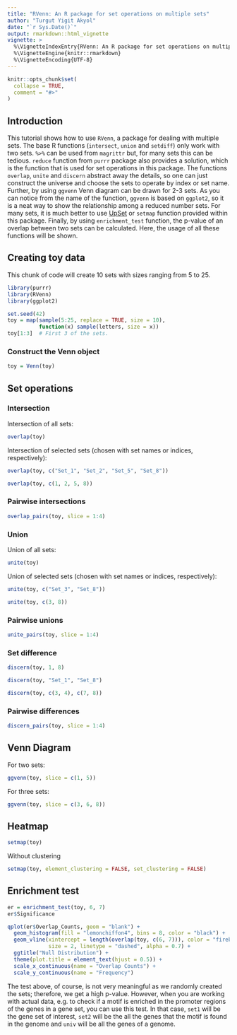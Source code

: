```yaml
---
title: "RVenn: An R package for set operations on multiple sets"
author: "Turgut Yigit Akyol"
date: "`r Sys.Date()`"
output: rmarkdown::html_vignette
vignette: >
  %\VignetteIndexEntry{RVenn: An R package for set operations on multiple sets}
  %\VignetteEngine{knitr::rmarkdown}
  %\VignetteEncoding{UTF-8}
---
```


```r
knitr::opts_chunk$set(
  collapse = TRUE,
  comment = "#>"
)
```

## Introduction

This tutorial shows how to use  `RVenn`, a package for dealing with multiple
sets. The base R functions (`intersect`, `union` and `setdiff`) only work with
two sets. `%>%` can be used from `magrittr` but, for many sets this can be
tedious. `reduce` function from `purrr` package also provides a solution, which
is the function that is used for set operations in this package. The functions
`overlap`, `unite` and `discern` abstract away the details, so one can just
construct the universe and choose the sets to operate by index or set name.
Further, by using `ggvenn` Venn diagram can be drawn for 2-3 sets. As you can
notice from the name of the function, `ggvenn` is based on `ggplot2`, so it is a
neat way to show the relationship among a reduced number sets. For many sets, it
is much better to use [UpSet](http://caleydo.org/tools/upset/) or `setmap`
function provided within this package. Finally, by using `enrichment_test`
function, the p-value of an overlap between two sets can be calculated. Here,
the usage of all these functions will be shown.

## Creating toy data

This chunk of code will create 10 sets with sizes ranging from 5 to 25.

```r
library(purrr)
library(RVenn)
library(ggplot2)
```


```r
set.seed(42)
toy = map(sample(5:25, replace = TRUE, size = 10),
          function(x) sample(letters, size = x))
toy[1:3]  # First 3 of the sets.
```

### Construct the Venn object

```r
toy = Venn(toy)
```


## Set operations

### Intersection

Intersection of all sets:

```r
overlap(toy)
```

Intersection of selected sets (chosen with set names or indices, respectively):

```r
overlap(toy, c("Set_1", "Set_2", "Set_5", "Set_8"))
```

```r
overlap(toy, c(1, 2, 5, 8))
```

### Pairwise intersections

```r
overlap_pairs(toy, slice = 1:4)
```

### Union

Union of all sets:

```r
unite(toy)
```

Union of selected sets (chosen with set names or indices, respectively):

```r
unite(toy, c("Set_3", "Set_8"))
```

```r
unite(toy, c(3, 8))
```

### Pairwise unions

```r
unite_pairs(toy, slice = 1:4)
```


### Set difference

```r
discern(toy, 1, 8)
```

```r
discern(toy, "Set_1", "Set_8")
```

```r
discern(toy, c(3, 4), c(7, 8))
```

### Pairwise differences

```r
discern_pairs(toy, slice = 1:4)
```

## Venn Diagram

For two sets:

```r
ggvenn(toy, slice = c(1, 5))
```

For three sets:

```r
ggvenn(toy, slice = c(3, 6, 8))
```

## Heatmap

```r
setmap(toy)
```

Without clustering

```r
setmap(toy, element_clustering = FALSE, set_clustering = FALSE)
```


## Enrichment test

```r
er = enrichment_test(toy, 6, 7)
er$Significance

qplot(er$Overlap_Counts, geom = "blank") +
  geom_histogram(fill = "lemonchiffon4", bins = 8, color = "black") +
  geom_vline(xintercept = length(overlap(toy, c(6, 7))), color = "firebrick2",
             size = 2, linetype = "dashed", alpha = 0.7) +
  ggtitle("Null Distribution") +
  theme(plot.title = element_text(hjust = 0.5)) +
  scale_x_continuous(name = "Overlap Counts") +
  scale_y_continuous(name = "Frequency")
```

The test above, of course, is not very meaningful as we randomly created the
sets; therefore, we get a high p-value. However, when you are working with
actual data, e.g. to check if a motif is enriched in the promoter regions of the
genes in a gene set, you can use this test. In that case, `set1` will be the
gene set of interest, `set2` will be the all the genes that the motif is found
in the genome and `univ` will be all the genes of a genome.

